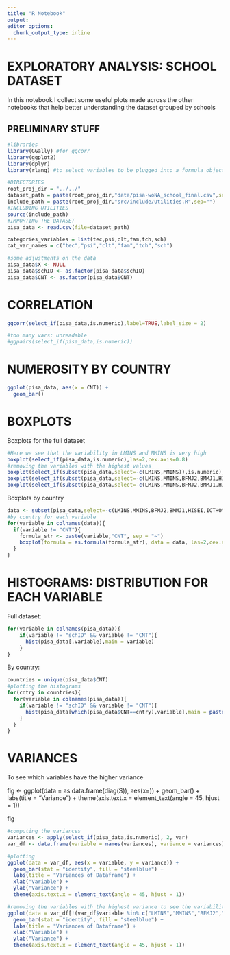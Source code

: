 ```yaml
---
title: "R Notebook"
output: 
editor_options: 
  chunk_output_type: inline
---
```


# EXPLORATORY ANALYSIS: SCHOOL DATASET

In this notebook I collect some useful plots made across the other notebooks that help better understanding the dataset grouped by schools

## PRELIMINARY STUFF

```r
#libraries
library(GGally) #for ggcorr
library(ggplot2)
library(dplyr)
library(rlang) #to select variables to be plugged into a formula object
```

```r
#DIRECTORIES
root_proj_dir = "../../"
dataset_path = paste(root_proj_dir,"data/pisa-woNA_school_final.csv",sep="")
include_path = paste(root_proj_dir,"src/include/Utilities.R",sep="")
#INCLUDING UTILITIES
source(include_path)
#IMPORTING THE DATASET
pisa_data <- read.csv(file=dataset_path)
```

```r
categories_variables = list(tec,psi,clt,fam,tch,sch)
cat_var_names = c("tec","psi","clt","fam","tch","sch")
```

```r
#some adjustments on the data
pisa_data$X <- NULL
pisa_data$schID <- as.factor(pisa_data$schID)
pisa_data$CNT <- as.factor(pisa_data$CNT)
```

# CORRELATION

```r
ggcorr(select_if(pisa_data,is.numeric),label=TRUE,label_size = 2)

#too many vars: unreadable
#ggpairs(select_if(pisa_data,is.numeric))
```

# NUMEROSITY BY COUNTRY

```r
ggplot(pisa_data, aes(x = CNT)) +
  geom_bar()
```

# BOXPLOTS

Boxplots for the full dataset

```r
#Here we see that the variability in LMINS and MMINS is very high
boxplot(select_if(pisa_data,is.numeric),las=2,cex.axis=0.8)
#removing the variables with the highest values
boxplot(select_if(subset(pisa_data,select=-c(LMINS,MMINS)),is.numeric),las=2,cex.axis=0.8)
boxplot(select_if(subset(pisa_data,select=-c(LMINS,MMINS,BFMJ2,BMMJ1,HISEI)),is.numeric),las=2,cex.axis=0.8)
boxplot(select_if(subset(pisa_data,select=-c(LMINS,MMINS,BFMJ2,BMMJ1,HISEI,ICTHOME,HISCED,ICTSCH,RATCMP1)),is.numeric),las=2,cex.axis=0.8)
```

Boxplots by country

```r
data <- subset(pisa_data,select=-c(LMINS,MMINS,BFMJ2,BMMJ1,HISEI,ICTHOME,HISCED,ICTSCH,RATCMP1,schID))
#by country for each variable
for(variable in colnames(data)){
  if(variable != "CNT"){
    formula_str <- paste(variable,"CNT", sep = "~")
    boxplot(formula = as.formula(formula_str), data = data, las=2,cex.axis=0.8, main = variable)
  }
}
```

# HISTOGRAMS: DISTRIBUTION FOR EACH VARIABLE

Full dataset:

```r
for(variable in colnames(pisa_data)){
    if(variable != "schID" && variable != "CNT"){
      hist(pisa_data[,variable],main = variable)
    }
}
```

By country:

```r
countries = unique(pisa_data$CNT)
#plotting the histograms
for(cntry in countries){
  for(variable in colnames(pisa_data)){
    if(variable != "schID" && variable != "CNT"){
      hist(pisa_data[which(pisa_data$CNT==cntry),variable],main = paste(variable,cntry))
    }
  }
}
```

# VARIANCES

To see which variables have the higher variance

fig \<- ggplot(data = as.data.frame(diag(S)), aes(x=)) + geom_bar() + labs(title = "Variance") + theme(axis.text.x = element_text(angle = 45, hjust = 1))

fig

```r
#computing the variances
variances <- apply(select_if(pisa_data,is.numeric), 2, var)
var_df <- data.frame(variable = names(variances), variance = variances)

#plotting
ggplot(data = var_df, aes(x = variable, y = variance)) + 
  geom_bar(stat = "identity", fill = "steelblue") + 
  labs(title = "Variances of Dataframe") +
  xlab("Variable") +
  ylab("Variance") +
  theme(axis.text.x = element_text(angle = 45, hjust = 1))

#removing the variables with the highest variance to see the variability of the others
ggplot(data = var_df[!(var_df$variable %in% c("LMINS","MMINS","BFMJ2","BMMJ1","HISEI","ICTHOME","HISCED","ICTSCH","RATCMP1")),], aes(x = variable, y = variance)) + 
  geom_bar(stat = "identity", fill = "steelblue") + 
  labs(title = "Variances of Dataframe") +
  xlab("Variable") +
  ylab("Variance") +
  theme(axis.text.x = element_text(angle = 45, hjust = 1))
```

